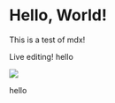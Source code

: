 
# Hello, World!

This is a test of mdx!

Live editing!
hello

<!-- ![Example Image](/images/sun.png) -->

<Image src={sun.url} lqip={sun.lqip}/>

hello